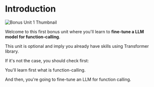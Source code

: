 # Introduction

<img src="https://huggingface.co/datasets/agents-course/course-images/resolve/main/en/bonus-unit1/thumbnail.jpg" alt="Bonus Unit 1 Thumbnail"/>

Welcome to this first bonus unit where you'll learn to **fine-tune a LLM model for function-calling**.

This unit is optional and imply you already have skills using Transformer library.

If it's not the case, you should check first:




You'll learn first what is function-calling.

And then, you're going to fine-tune an LLM for function calling.


